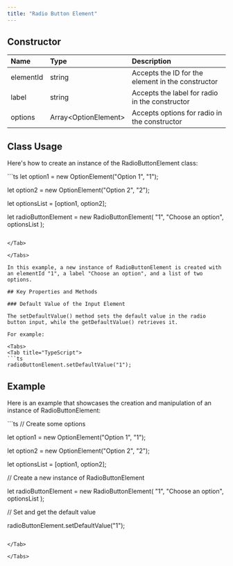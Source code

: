 ```yaml
---
title: "Radio Button Element"
---
```


## Constructor

| Name      | Type                  | Description                                       |
| :--------- | :--------------------- | :------------------------------------------------- |
| elementId | string                | Accepts the ID for the element in the constructor |
| label     | string                | Accepts the label for radio in the constructor    |
| options   | Array\<OptionElement> | Accepts options for radio in the constructor      |

## Class Usage

Here's how to create an instance of the RadioButtonElement class:

<Tabs>
<Tab title="TypeScript">
```ts
let option1 = new OptionElement("Option 1", "1");

let option2 = new OptionElement("Option 2", "2");

let optionsList = [option1, option2];

let radioButtonElement = new RadioButtonElement(
  "1",
  "Choose an option",
  optionsList
);
```

</Tab>

</Tabs>

In this example, a new instance of RadioButtonElement is created with an elementId "1", a label "Choose an option", and a list of two options.

## Key Properties and Methods

### Default Value of the Input Element

The setDefaultValue() method sets the default value in the radio button input, while the getDefaultValue() retrieves it.

For example:

<Tabs>
<Tab title="TypeScript">
```ts
radioButtonElement.setDefaultValue("1");
```

</Tab>

</Tabs>

## Example

Here is an example that showcases the creation and manipulation of an instance of RadioButtonElement:

<Tabs>
<Tab title="TypeScript">
```ts
// Create some options

let option1 = new OptionElement("Option 1", "1");

let option2 = new OptionElement("Option 2", "2");

let optionsList = [option1, option2];

// Create a new instance of RadioButtonElement

let radioButtonElement = new RadioButtonElement(
  "1",
  "Choose an option",
  optionsList
);

// Set and get the default value

radioButtonElement.setDefaultValue("1");
```

</Tab>

</Tabs>
